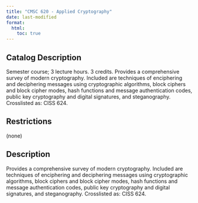 ```yaml
---
title: "CMSC 620 - Applied Cryptography"
date: last-modified
format:
  html:
    toc: true
---
```


## Catalog Description

Semester course; 3 lecture hours. 3 credits. Provides a comprehensive survey of modern cryptography. Included are techniques of enciphering and deciphering messages using cryptographic algorithms, block ciphers and block cipher modes, hash functions and message authentication codes, public key cryptography and digital signatures, and steganography. Crosslisted as: CISS 624.


## Restrictions
 
(none)

## Description

Provides a comprehensive survey of modern cryptography. Included are techniques of enciphering and deciphering messages using cryptographic algorithms, block ciphers and block cipher modes, hash functions and message authentication codes, public key cryptography and digital signatures, and steganography. Crosslisted as: CISS 624.


